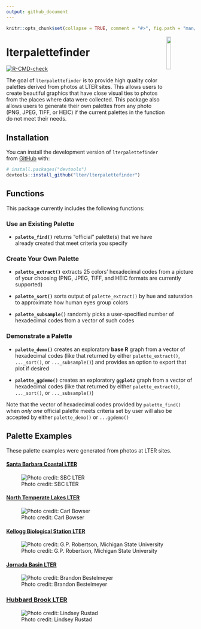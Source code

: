 ```yaml
---
output: github_document
---
```


<!-- README.md is generated from README.Rmd. Please edit that file -->

```r
knitr::opts_chunk$set(collapse = TRUE, comment = "#>", fig.path = "man/figures/README-")
```

<img src="inst/images/lterpalettefinder_hex.png" align = "right" width = "15%" />

# lterpalettefinder

<!-- badges: start -->
[![R-CMD-check](https://github.com/lter/lterpalettefinder/workflows/R-CMD-check/badge.svg)](https://github.com/lter/lterpalettefinder/actions)
<!-- badges: end -->

The goal of `lterpalettefinder` is to provide high quality color palettes derived from photos at LTER sites. This allows users to create beautiful graphics that have close visual ties to photos from the places where data were collected. This package also allows users to generate their own palettes from any photo (PNG, JPEG, TIFF, or HEIC) if the current palettes in the function do not meet their needs.

## Installation

You can install the development version of `lterpalettefinder` from [GitHub](https://github.com/) with:

``` r
# install.packages("devtools")
devtools::install_github("lter/lterpalettefinder")
```

## Functions

This package currently includes the following functions:

### Use an Existing Palette

- **`palette_find()`** returns "official" palette(s) that we have already created that meet criteria you specify

### Create Your Own Palette

- **`palette_extract()`** extracts 25 colors' hexadecimal codes from a picture of your choosing (PNG, JPEG, TIFF, and HEIC formats are currently supported)

- **`palette_sort()`** sorts output of `palette_extract()` by hue and saturation to approximate how human eyes group colors

- **`palette_subsample()`** randomly picks a user-specified number of hexadecimal codes from a vector of such codes

### Demonstrate a Palette

- **`palette_demo()`** creates an exploratory **base R** graph from a vector of hexadecimal codes (like that returned by either `palette_extract()`, `..._sort()`, or `..._subsample()`) and provides an option to export that plot if desired

- **`palette_ggdemo()`** creates an exploratory **`ggplot2`** graph from a vector of hexadecimal codes (like that returned by either `palette_extract()`, `..._sort()`, or `..._subsample()`)

Note that the vector of hexadecimal codes provided by `palette_find()` when *only one* official palette meets criteria set by user will also be accepted by either `palette_demo()` or `...ggdemo()`

## Palette Examples

These palette examples were generated from photos at LTER sites.

#### [Santa Barbara Coastal LTER](https://sbclter.msi.ucsb.edu/)

![Photo credit: SBC LTER](https://lternet.edu/wp-content/uploads/2022/05/sbc.png)

#### [North Temperate Lakes LTER](https://lter.limnology.wisc.edu/)

![Photo credit: Carl Bowser](https://lternet.edu/wp-content/uploads/2022/05/ntl.png)

#### [Kellogg Biological Station LTER](https://lter.kbs.msu.edu/)

![Photo credit: G.P. Robertson, Michigan State University](https://lternet.edu/wp-content/uploads/2022/05/kbs.png)

#### [Jornada Basin LTER](https://lter.jornada.nmsu.edu/)

![Photo credit: Brandon Bestelmeyer](https://lternet.edu/wp-content/uploads/2022/05/jrn.png)

### [Hubbard Brook LTER](https://hubbardbrook.org/hubbard-brook-long-term-ecological-research-program)

![Photo credit: Lindsey Rustad](https://lternet.edu/wp-content/uploads/2022/05/hbr.png)
